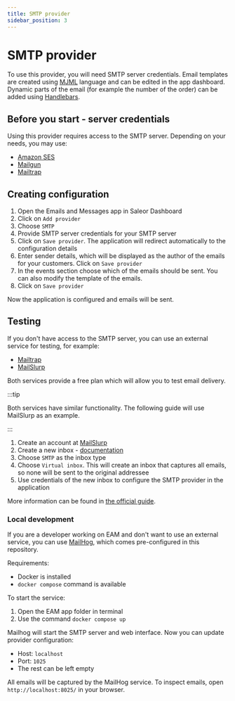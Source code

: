 ```yaml
---
title: SMTP provider
sidebar_position: 3
---
```


# SMTP provider

To use this provider, you will need SMTP server credentials. Email templates are created using [MJML](https://mjml.io/) language and can be edited in the app dashboard. Dynamic parts of the email (for example the number of the order) can be added using [Handlebars](https://handlebarsjs.com/).

## Before you start - server credentials

Using this provider requires access to the SMTP server. Depending on your needs, you may use:

- [Amazon SES](https://aws.amazon.com/ses/)
- [Mailgun](https://www.mailgun.com/)
- [Mailtrap](https://mailtrap.io/)

## Creating configuration

1. Open the Emails and Messages app in Saleor Dashboard
2. Click on `Add provider`
3. Choose `SMTP`
4. Provide SMTP server credentials for your SMTP server
5. Click on `Save provider`. The application will redirect automatically to the configuration details
6. Enter sender details, which will be displayed as the author of the emails for your customers. Click on `Save provider`
7. In the events section choose which of the emails should be sent. You can also modify the template of the emails.
8. Click on `Save provider`

Now the application is configured and emails will be sent.

## Testing

If you don't have access to the SMTP server, you can use an external service for testing, for example:

- [Mailtrap](https://mailtrap.io/)
- [MailSlurp](https://www.mailslurp.com/)

Both services provide a free plan which will allow you to test email delivery.

:::tip

Both services have similar functionality. The following guide will use MailSlurp as an example.

:::

1. Create an account at [MailSlurp](https://www.mailslurp.com/)
2. Create a new inbox - [documentation](https://www.mailslurp.com/guides/creating-inboxes/)
3. Choose `SMTP` as the inbox type
4. Choose `Virtual inbox`. This will create an inbox that captures all emails, so none will be sent to the original addressee
5. Use credentials of the new inbox to configure the SMTP provider in the application

More information can be found in [the official guide](https://help.mailtrap.io/article/109-getting-started-with-mailtrap-email-testing).

### Local development

If you are a developer working on EAM and don't want to use an external service, you can use [MailHog](https://github.com/mailhog/MailHog), which comes pre-configured in this repository.

Requirements:

- Docker is installed
- `docker compose` command is available

To start the service:

1. Open the EAM app folder in terminal
2. Use the command `docker compose up`

Mailhog will start the SMTP server and web interface. Now you can update provider configuration:

- Host: `localhost`
- Port: `1025`
- The rest can be left empty

All emails will be captured by the MailHog service. To inspect emails, open `http://localhost:8025/` in your browser.
